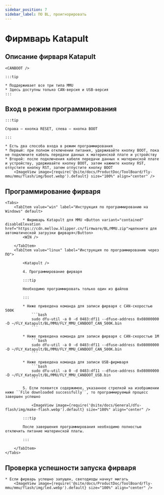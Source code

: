 ```yaml
---
sidebar_position: 7
sidebar_label: ПО BL, проигнорировать
---
```







# Фирмварь Katapult

## Описание фирваря Katapult

    <CANBOOT />

    :::tip

    * Поддерживает все три типа MMU
    * Здесь доступны только CAN-версия и USB-версия
    :::

## Вход в режим программирования

    :::tip

    Справа — кнопка RESET, слева — кнопка BOOT

    :::

    * Есть два способа входа в режим программирования
    * Первый: при полном отключении питания, удерживайте кнопку BOOT, пока не подключите кабель передачи данных к материнской плате и устройству
    * Второй: после подключения кабеля передачи данных к материнской плате и устройству, удерживайте кнопку BOOT, затем нажмите кнопку RST, отпустите кнопку RST, затем отпустите кнопку BOOT
        <ImageView image={require('@site/docs/ProductDoc/ToolBoard/fly-mmu/mmu/flash/img/boot.webp').default} size="100%" align="center" />

## Программирование фирваря
    <Tabs>
        <TabItem value="win" label="Инструкция по программированию на Windows" default>
        
            * Фирмварь Katapult для MMU <Button variant="contained" disableElevation href="https://cdn.mellow.klipper.cn/firmware/BL/MMU.zip">щелкните для автоматической загрузки фирваря</Button>
            <WIN />
            
        </TabItem>
        <TabItem value="linux" label="Инструкция по программированию через ПО">
            
            <Katapult />

            4. Программирование фирваря

            :::tip

            Необходимо программировать только один из файлов

            :::

            * Ниже приведена команда для записи фирваря с CAN-скоростью 500К
                ```bash
                sudo dfu-util -a 0 -d 0483:df11 --dfuse-address 0x08000000 -D ~/FLY_Katapult/BL/MMU/FLY_MMU_CANBOOT_CAN_500K.bin
                ```
                       
            * Ниже приведена команда для записи фирваря с CAN-скоростью 1М
                ```bash
                sudo dfu-util -a 0 -d 0483:df11 --dfuse-address 0x08000000 -D ~/FLY_Katapult/BL/MMU/FLY_MMU_CANBOOT_CAN_500K.bin
                ```

            * Ниже приведена команда для записи USB-фирмваря
                ```bash
                sudo dfu-util -a 0 -d 0483:df11 --dfuse-address 0x08000000 -D ~/FLY_Katapult/BL/MMU/FLY_MMU_CANBOOT_USB.bin
                ```

            5. Если появится содержимое, указанное стрелкой на изображении ниже ``File downloaded successfully``, то программируемый процесс завершен успешно

                <ImageView image={require('@site/docs/General/dfu-flash/img/make-flash.webp').default} size="100%" align="center" />

            :::tip

            После завершения программирования необходимо полностью отключить питание материнской платы.

            :::

        </TabItem>
    </Tabs>

## Проверка успешности запуска фирваря

    * Если фирварь успешно запущен, светодиоды начнут мигать
        <ImageView image={require('@site/docs/ProductDoc/ToolBoard/fly-mmu/mmu/flash/img/led.webp').default} size="100%" align="center" />
